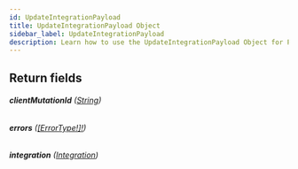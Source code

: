 ```yaml
---
id: UpdateIntegrationPayload
title: UpdateIntegrationPayload Object
sidebar_label: UpdateIntegrationPayload
description: Learn how to use the UpdateIntegrationPayload Object for Prismatic's API.
---
```


## Return fields

###### <b>clientMutationId</b> ([String](api/schema/scalar/String.mdx))

###### <b>errors</b> ([[ErrorType!]!](api/schema/object/ErrorType.mdx))

###### <b>integration</b> ([Integration](api/schema/object/Integration.mdx))
